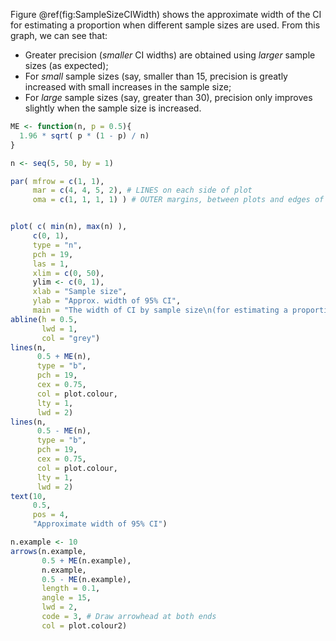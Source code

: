 Figure \@ref(fig:SampleSizeCIWidth) shows the approximate width of the CI for estimating a proportion when different sample sizes are used.
From this graph, we can see that:

* Greater precision (*smaller* CI widths) are obtained using *larger* sample sizes (as expected);
* For *small* sample sizes (say, smaller than 15, precision is greatly increased with small increases in the sample size;
* For *large* sample sizes (say, greater than 30), precision only improves slightly when the sample size is increased.



```r
ME <- function(n, p = 0.5){
  1.96 * sqrt( p * (1 - p) / n)
}

n <- seq(5, 50, by = 1)

par( mfrow = c(1, 1),
     mar = c(4, 4, 5, 2), # LINES on each side of plot
     oma = c(1, 1, 1, 1) ) # OUTER margins, between plots and edges of canvas


plot( c( min(n), max(n) ), 
     c(0, 1),
     type = "n",
     pch = 19,
     las = 1,
     xlim = c(0, 50),
     ylim <- c(0, 1),
     xlab = "Sample size",
     ylab = "Approx. width of 95% CI",
     main = "The width of CI by sample size\n(for estimating a proportion)")
abline(h = 0.5,
       lwd = 1,
       col = "grey")
lines(n,
      0.5 + ME(n),
      type = "b",
      pch = 19,
      cex = 0.75,
      col = plot.colour,
      lty = 1,
      lwd = 2)
lines(n,
      0.5 - ME(n),
      type = "b",
      pch = 19,
      cex = 0.75,
      col = plot.colour,
      lty = 1,
      lwd = 2)
text(10,
     0.5,
     pos = 4,
     "Approximate width of 95% CI")

n.example <- 10
arrows(n.example,
       0.5 + ME(n.example),
       n.example,
       0.5 - ME(n.example),
       length = 0.1,
       angle = 15,
       lwd = 2,
       code = 3, # Draw arrowhead at both ends
       col = plot.colour2)

```


